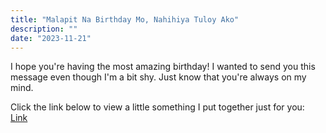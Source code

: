 ```yaml
---
title: "Malapit Na Birthday Mo, Nahihiya Tuloy Ako"
description: ""
date: "2023-11-21"
---
```


I hope you're having the most amazing birthday! I wanted to send you this message even though I'm a bit shy. Just know that you're always on my mind.

Click the link below to view a little something I put together just for you:\
[Link](https://rjeth.github.io/happy-birthday-b/ "Happy Birthday Ms. Vitug")
